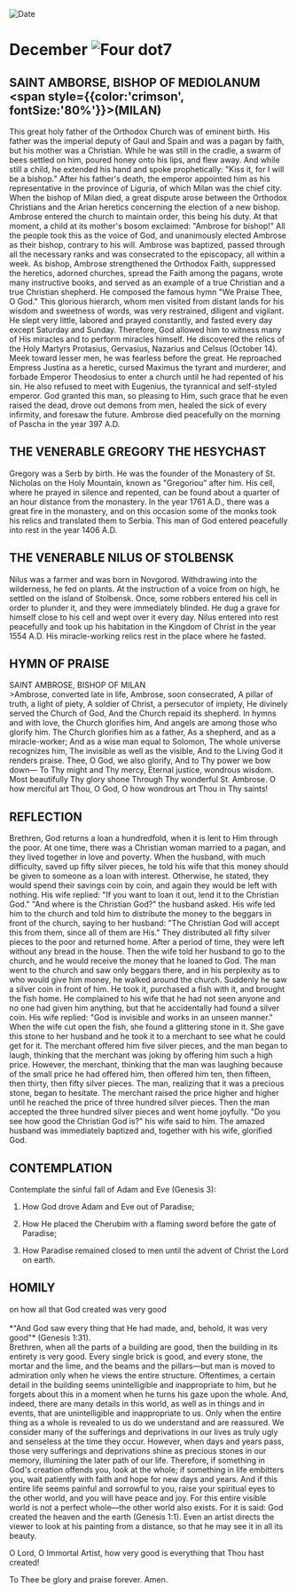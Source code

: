 
<RunningHead />
<Image src="/title-imprint.png" height={68} width={50} alt="Date" className="title-imprint"/>

# <div id="date">December <Image className="four-dot" src="/four-dot.png" height={15} width={15} alt="Four dot" />7</div>

## SAINT AMBORSE, BISHOP OF MEDIOLANUM<br /><span style={{color:'crimson', fontSize:'80%'}}>(MILAN)</span>

This great holy father of the Orthodox Church was of eminent birth. His father was the imperial deputy of Gaul and Spain and was a pagan by faith, but his mother was a Christian. While he was still in the cradle, a swarm of bees settled on him, poured honey onto his lips, and flew away. And while still a child, he extended his hand and spoke prophetically: "Kiss it, for I will be a bishop." After his father's death, the emperor appointed him as his representative in the province of Liguria, of which Milan was the chief city. When the bishop of Milan died, a great dispute arose between the Orthodox Christians and the Arian heretics concerning the election of a new bishop. Ambrose entered the church to maintain order, this being his duty. At that moment, a child at its mother's bosom exclaimed: "Ambrose for bishop!" All the people took this as the voice of God, and unanimously elected Ambrose as their bishop, contrary to his will. Ambrose was baptized, passed through all the necessary ranks and was consecrated to the episcopacy, all within a week. As bishop, Ambrose strengthened the Orthodox Faith, suppressed the heretics, adorned churches, spread the Faith among the pagans, wrote many instructive books, and served as an example of a true Christian and a true Christian shepherd. He composed the famous hymn "We Praise Thee, O God." This glorious hierarch, whom men visited from distant lands for his wisdom and sweetness of words, was very restrained, diligent and vigilant. He slept very little, labored and prayed constantly, and fasted every day except Saturday and Sunday. Therefore, God allowed him to witness many of His miracles and to perform miracles himself. He discovered the relics of the Holy Martyrs Protasius, Gervasius, Nazarius and Celsus (October 14). Meek toward lesser men, he was fearless before the great. He reproached Empress Justina as a heretic, cursed Maximus the tyrant and murderer, and forbade Emperor Theodosius to enter a church until he had repented of his sin. He also refused to meet with Eugenius, the tyrannical and self-styled emperor. God granted this man, so pleasing to Him, such grace that he even raised the dead, drove out demons from men, healed the sick of every infirmity, and foresaw the future. Ambrose died peacefully on the morning of Pascha in the year 397 A.D.

## THE VENERABLE GREGORY THE HESYCHAST

Gregory was a Serb by birth. He was the founder of the Monastery of St. Nicholas on the Holy Mountain, known as "Gregoriou" after him. His cell, where he prayed in silence and repented, can be found about a quarter of an hour distance from the monastery. In the year 1761 A.D., there was a great fire in the monastery, and on this occasion some of the monks took his relics and translated them to Serbia. This man of God entered peacefully into rest in the year 1406 A.D.

## THE VENERABLE NILUS OF STOLBENSK

Nilus was a farmer and was born in Novgorod. Withdrawing into the wilderness, he fed on plants. At the instruction of a voice from on high, he settled on the island of Stolbensk. Once, some robbers entered his cell in order to plunder it, and they were immediately blinded. He dug a grave for himself close to his cell and wept over it every day. Nilus entered into rest peacefully and took up his habitation in the Kingdom of Christ in the year 1554 A.D. His miracle-working relics rest in the place where he fasted.


## HYMN OF PRAISE
<div style={{textAlign:'center', color:'crimson', fontWeight:'bold'}}>
SAINT AMBROSE, BISHOP OF MILAN
</div>
>Ambrose, converted late in life,  
Ambrose, soon consecrated,  
A pillar of truth, a light of piety,  
A soldier of Christ, a persecutor of impiety,  
He divinely served the Church of God,  
And the Church repaid its shepherd.  
In hymns and with love, the Church glorifies him,  
And angels are among those who glorify him.  
The Church glorifies him as a father,  
As a shepherd, and as a miracle-worker;  
And as a wise man equal to Solomon,  
The whole universe recognizes him,  
The invisible as well as the visible,  
And to the Living God it renders praise.  
Thee, O God, we also glorify,  
And to Thy power we bow down—  
To Thy might and Thy mercy,  
Eternal justice, wondrous wisdom.  
Most beautifully Thy glory shone  
Through Thy wonderful St. Ambrose.  
O how merciful art Thou, O God,  
O how wondrous art Thou in Thy saints!  


## REFLECTION

Brethren, God returns a loan a hundredfold, when it is lent to Him through the poor. At one time, there was a Christian woman married to a pagan, and they lived together in love and poverty. When the husband, with much difficulty, saved up fifty silver pieces, he told his wife that this money should be given to someone as a loan with interest. Otherwise, he stated, they would spend their savings coin by coin, and again they would be left with nothing. His wife replied: "If you want to loan it out, lend it to the Christian God." "And where is the Christian God?" the husband asked. His wife led him to the church and told him to distribute the money to the beggars in front of the church, saying to her husband: "The Christian God will accept this from them, since all of them are His." They distributed all fifty silver pieces to the poor and returned home. After a period of time, they were left without any bread in the house. Then the wife told her husband to go to the church, and he would receive the money that he loaned to God. The man went to the church and saw only beggars there, and in his perplexity as to who would give him money, he walked around the church. Suddenly he saw a silver coin in front of him. He took it, purchased a fish with it, and brought the fish home. He complained to his wife that he had not seen anyone and no one had given him anything, but that he accidentally had found a silver coin. His wife replied: "God is invisible and works in an unseen manner." When the wife cut open the fish, she found a glittering stone in it. She gave this stone to her husband and he took it to a merchant to see what he could get for it. The merchant offered him five silver pieces, and the man began to laugh, thinking that the merchant was joking by offering him such a high price. However, the merchant, thinking that the man was laughing because of the small price he had offered him, then offered him ten, then fifteen, then thirty, then fifty silver pieces. The man, realizing that it was a precious stone, began to hesitate. The merchant raised the price higher and higher until he reached the price of three hundred silver pieces. Then the man accepted the three hundred silver pieces and went home joyfully. "Do you see how good the Christian God is?" his wife said to him. The amazed husband was immediately baptized and, together with his wife, glorified God.


## CONTEMPLATION

Contemplate the sinful fall of Adam and Eve (Genesis 3):

1. How God drove Adam and Eve out of Paradise;

2. How He placed the Cherubim with a flaming sword before the gate of Paradise;

3. How Paradise remained closed to men until the advent of Christ the Lord on earth.


## HOMILY
<div style={{textAlign:'center', color:'crimson', fontWeight:'bold'}}>
on how all that God created was very good
</div>
<br />
<div style={{textAlign:'right'}}>
*"And God saw every thing that He had made, and, behold, it was very good"* (Genesis 1:31).
</div>
Brethren, when all the parts of a building are good, then the building in its entirety is very good. Every single brick is good, and every stone, the mortar and the lime, and the beams and the pillars—but man is moved to admiration only when he views the entire structure. Oftentimes, a certain detail in the building seems unintelligible and inappropriate to him, but he forgets about this in a moment when he turns his gaze upon the whole. And, indeed, there are many details in this world, as well as in things and in events, that are unintelligible and inappropriate to us. Only when the entire thing as a whole is revealed to us do we understand and are reassured. We consider many of the sufferings and deprivations in our lives as truly ugly and senseless at the time they occur. However, when days and years pass, those very sufferings and deprivations shine as precious stones in our memory, illumining the later path of our life. Therefore, if something in God's creation offends you, look at the whole; if something in life embitters you, wait patiently with faith and hope for new days and years. And if this entire life seems painful and sorrowful to you, raise your spiritual eyes to the other world, and you will have peace and joy. For this entire visible world is not a perfect whole—the other world also exists. For it is said: God created the heaven and the earth (Genesis 1:1). Even an artist directs the viewer to look at his painting from a distance, so that he may see it in all its beauty.

O Lord, O Immortal Artist, how very good is everything that Thou hast created!

To Thee be glory and praise forever. Amen.

